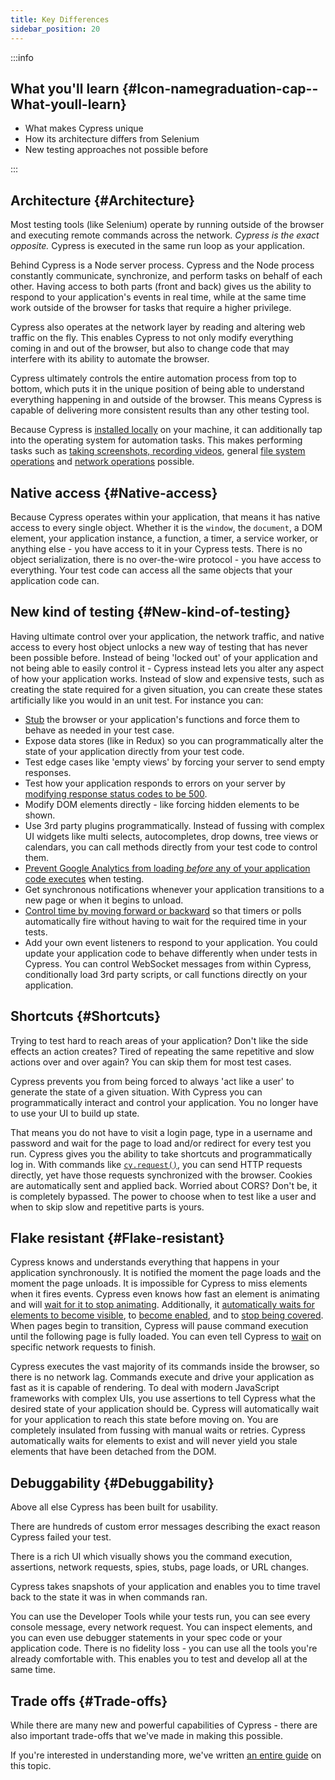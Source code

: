 ```yaml
---
title: Key Differences
sidebar_position: 20
---
```


:::info

## <Icon name="graduation-cap" /> What you'll learn {#Icon-namegraduation-cap--What-youll-learn}

- What makes Cypress unique
- How its architecture differs from Selenium
- New testing approaches not possible before

:::

## Architecture {#Architecture}

Most testing tools (like Selenium) operate by running outside of the browser and
executing remote commands across the network. _Cypress is the exact opposite._
Cypress is executed in the same run loop as your application.

Behind Cypress is a Node server process. Cypress and the Node process constantly
communicate, synchronize, and perform tasks on behalf of each other. Having
access to both parts (front and back) gives us the ability to respond to your
application's events in real time, while at the same time work outside of the
browser for tasks that require a higher privilege.

Cypress also operates at the network layer by reading and altering web traffic
on the fly. This enables Cypress to not only modify everything coming in and out
of the browser, but also to change code that may interfere with its ability to
automate the browser.

Cypress ultimately controls the entire automation process from top to bottom,
which puts it in the unique position of being able to understand everything
happening in and outside of the browser. This means Cypress is capable of
delivering more consistent results than any other testing tool.

Because Cypress is
[installed locally](/guides/getting-started/installing-cypress) on your machine,
it can additionally tap into the operating system for automation tasks. This
makes performing tasks such as
[taking screenshots, recording videos](/guides/guides/screenshots-and-videos),
general [file system operations](/api/commands/exec) and
[network operations](/api/commands/request) possible.

## Native access {#Native-access}

Because Cypress operates within your application, that means it has native
access to every single object. Whether it is the `window`, the `document`, a DOM
element, your application instance, a function, a timer, a service worker, or
anything else - you have access to it in your Cypress tests. There is no object
serialization, there is no over-the-wire protocol - you have access to
everything. Your test code can access all the same objects that your application
code can.

## New kind of testing {#New-kind-of-testing}

Having ultimate control over your application, the network traffic, and native
access to every host object unlocks a new way of testing that has never been
possible before. Instead of being 'locked out' of your application and not being
able to easily control it - Cypress instead lets you alter any aspect of how
your application works. Instead of slow and expensive tests, such as creating
the state required for a given situation, you can create these states
artificially like you would in an unit test. For instance you can:

- [Stub](/api/commands/stub) the browser or your application's functions and
  force them to behave as needed in your test case.
- Expose data stores (like in Redux) so you can programmatically alter the state
  of your application directly from your test code.
- Test edge cases like 'empty views' by forcing your server to send empty
  responses.
- Test how your application responds to errors on your server by
  [modifying response status codes to be 500](/api/commands/route).
- Modify DOM elements directly - like forcing hidden elements to be shown.
- Use 3rd party plugins programmatically. Instead of fussing with complex UI
  widgets like multi selects, autocompletes, drop downs, tree views or
  calendars, you can call methods directly from your test code to control them.
- [Prevent Google Analytics from loading _before_ any of your application code executes](/guides/references/configuration#blockHosts)
  when testing.
- Get synchronous notifications whenever your application transitions to a new
  page or when it begins to unload.
- [Control time by moving forward or backward](/api/commands/clock) so that
  timers or polls automatically fire without having to wait for the required
  time in your tests.
- Add your own event listeners to respond to your application. You could update
  your application code to behave differently when under tests in Cypress. You
  can control WebSocket messages from within Cypress, conditionally load 3rd
  party scripts, or call functions directly on your application.

## Shortcuts {#Shortcuts}

Trying to test hard to reach areas of your application? Don't like the side
effects an action creates? Tired of repeating the same repetitive and slow
actions over and over again? You can skip them for most test cases.

Cypress prevents you from being forced to always 'act like a user' to generate
the state of a given situation. With Cypress you can programmatically interact
and control your application. You no longer have to use your UI to build up
state.

That means you do not have to visit a login page, type in a username and
password and wait for the page to load and/or redirect for every test you run.
Cypress gives you the ability to take shortcuts and programmatically log in.
With commands like [`cy.request()`](/api/commands/request), you can send HTTP
requests directly, yet have those requests synchronized with the browser.
Cookies are automatically sent and applied back. Worried about CORS? Don't be,
it is completely bypassed. The power to choose when to test like a user and when
to skip slow and repetitive parts is yours.

## Flake resistant {#Flake-resistant}

Cypress knows and understands everything that happens in your application
synchronously. It is notified the moment the page loads and the moment the page
unloads. It is impossible for Cypress to miss elements when it fires events.
Cypress even knows how fast an element is animating and will
[wait for it to stop animating](/guides/core-concepts/interacting-with-elements#Animations).
Additionally, it
[automatically waits for elements to become visible](/guides/core-concepts/interacting-with-elements#Visibility),
to [become enabled](/guides/core-concepts/interacting-with-elements#Disability),
and to
[stop being covered](/guides/core-concepts/interacting-with-elements#Covering).
When pages begin to transition, Cypress will pause command execution until the
following page is fully loaded. You can even tell Cypress to
[wait](/api/commands/wait) on specific network requests to finish.

Cypress executes the vast majority of its commands inside the browser, so there
is no network lag. Commands execute and drive your application as fast as it is
capable of rendering. To deal with modern JavaScript frameworks with complex
UIs, you use assertions to tell Cypress what the desired state of your
application should be. Cypress will automatically wait for your application to
reach this state before moving on. You are completely insulated from fussing
with manual waits or retries. Cypress automatically waits for elements to exist
and will never yield you stale elements that have been detached from the DOM.

## Debuggability {#Debuggability}

Above all else Cypress has been built for usability.

There are hundreds of custom error messages describing the exact reason Cypress
failed your test.

There is a rich UI which visually shows you the command execution, assertions,
network requests, spies, stubs, page loads, or URL changes.

Cypress takes snapshots of your application and enables you to time travel back
to the state it was in when commands ran.

You can use the Developer Tools while your tests run, you can see every console
message, every network request. You can inspect elements, and you can even use
debugger statements in your spec code or your application code. There is no
fidelity loss - you can use all the tools you're already comfortable with. This
enables you to test and develop all at the same time.

## Trade offs {#Trade-offs}

While there are many new and powerful capabilities of Cypress - there are also
important trade-offs that we've made in making this possible.

If you're interested in understanding more, we've written
[an entire guide](/guides/references/trade-offs) on this topic.
